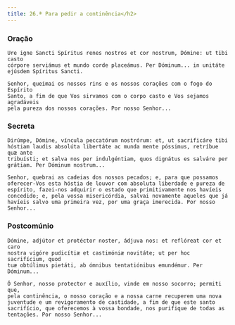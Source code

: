 ```yaml
---
title: 26.ª Para pedir a continência</h2>
---
```


### Oração

<div class="side-by-side not-content">

    Ure igne Sancti Spíritus renes nostros et cor nostrum, Dómine: ut tibi casto
    córpore serviámus et mundo corde placeámus. Per Dóminum... in unitáte
    ejúsdem Spíritus Sancti.

    Senhor, queimai os nossos rins e os nossos corações com o fogo do Espírito
    Santo, a fim de que Vos sirvamos com o corpo casto e Vos sejamos agradáveis
    pela pureza dos nossos corações. Por nosso Senhor...

</div>

### Secreta

<div class="side-by-side not-content">

    Dirúmpe, Dómine, víncula peccatórum nostrórum: et, ut sacrificáre tibi
    hóstiam laudis absolúta libertáte ac munda mente póssimus, retríbue quæ ante
    tribuísti; et salva nos per indulgéntiam, quos dignátus es salváre per
    grátiam. Per Dóminum nostrum...

    Senhor, quebrai as cadeias dos nossos pecados; e, para que possamos
    oferecer-Vos esta hóstia de louvor com absoluta liberdade e pureza de
    espírito, fazei-nos adquirir o estado que primitivamente nos havíeis
    concedido; e, pela vossa misericórdia, salvai novamente aqueles que já
    havíeis salvo uma primeira vez, por uma graça imerecida. Por nosso Senhor...

</div>

### Postcomúnio

<div class="side-by-side not-content">

    Dómine, adjútor et protéctor noster, ádjuva nos: et reflóreat cor et caro
    nostra vigóre pudicítiæ et castimóniæ novitáte; ut per hoc sacrifícium, quod
    tuæ obtúlimus pietáti, ab ómnibus tentatiónibus emundémur. Per Dóminum...

    Ó Senhor, nosso protector e auxílio, vinde em nosso socorro; permiti que,
    pela continência, o nosso coração e a nossa carne recuperem uma nova
    juventude e um revigoramento de castidade, a fim de que este santo
    sacrifício, que oferecemos à vossa bondade, nos purifique de todas as
    tentações. Por nosso Senhor...

</div>
